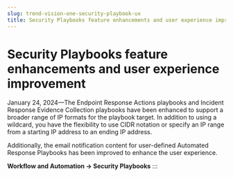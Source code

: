 ```yaml
---
slug: trend-vision-one-security-playbook-ux
title: Security Playbooks feature enhancements and user experience improvement
---
```

# Security Playbooks feature enhancements and user experience improvement

January 24, 2024—The Endpoint Response Actions playbooks and Incident Response Evidence Collection playbooks have been enhanced to support a broader range of IP formats for the playbook target. In addition to using a wildcard, you have the flexibility to use CIDR notation or specify an IP range from a starting IP address to an ending IP address.

Additionally, the email notification content for user-defined Automated Response Playbooks has been improved to enhance the user experience.

**Workflow and Automation → Security Playbooks**
:::
